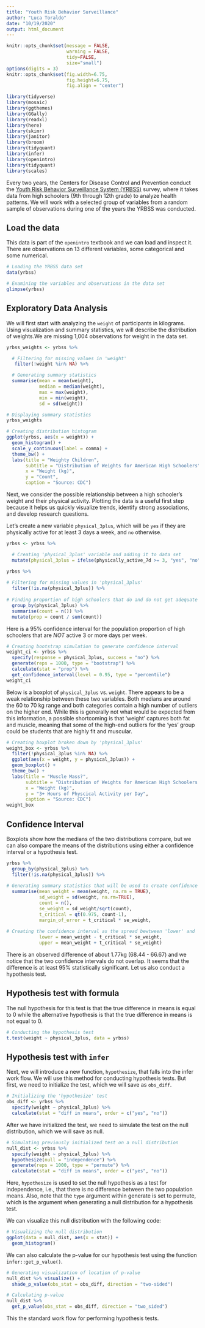 ```yaml
---
title: "Youth Risk Behavior Surveillance"
author: "Luca Toraldo"
date: "10/19/2020"
output: html_document
---
```


```r
knitr::opts_chunk$set(message = FALSE, 
                      warning = FALSE, 
                      tidy=FALSE,
                      size="small")
options(digits = 3)
knitr::opts_chunk$set(fig.width=6.75, 
                      fig.height=6.75,
                      fig.align = "center")
```
```r
library(tidyverse)
library(mosaic)
library(ggthemes)
library(GGally)
library(readxl)
library(here)
library(skimr)
library(janitor)
library(broom)
library(tidyquant)
library(infer)
library(openintro)
library(tidyquant)
library(scales)
```

Every two years, the Centers for Disease Control and Prevention conduct the [Youth Risk Behavior Surveillance System (YRBSS)](https://www.cdc.gov/healthyyouth/data/yrbs/index.htm) survey, where it takes data from high schoolers (9th through 12th grade) to analyze health patterns. We will work with a selected group of variables from a random sample of observations during one of the years the YRBSS was conducted.

## Load the data

This data is part of the `openintro` textbook and we can load and inspect it. There are observations on 13 different variables, some categorical and some numerical.
```r
# Loading the YRBSS data set
data(yrbss)

# Examining the variables and observations in the data set
glimpse(yrbss)
```

## Exploratory Data Analysis

We will first start with analyzing the `weight` of participants in kilograms. Using visualization and summary statistics, we will describe the distribution of weights.We are missing 1,004 observations for weight in the data set. 
```r
yrbss_weights <- yrbss %>% 

  # Filtering for missing values in 'weight'
   filter(!weight %in% NA) %>% 

  # Generating summary statistics
  summarise(mean = mean(weight),
            median = median(weight),
            max = max(weight),
            min = min(weight),
            sd = sd(weight))

# Displaying summary statistics
yrbss_weights

# Creating distribution histogram
ggplot(yrbss, aes(x = weight)) +
  geom_histogram() +
  scale_y_continuous(label = comma) +
  theme_bw() +
  labs(title = "Weighty Children",
       subtitle = "Distribution of Weights for American High Schoolers",
       x = "Weight (kg)",
       y = "Count",
       caption = "Source: CDC")
```

Next, we consider the possible relationship between a high schooler’s weight and their physical activity. Plotting the data is a useful first step because it helps us quickly visualize trends, identify strong associations, and develop research questions.

Let’s create a new variable `physical_3plus`, which will be `yes` if they are physically active for at least 3 days a week, and `no` otherwise.
```r
yrbss <- yrbss %>% 

  # Creating 'physical_3plus' variable and adding it to data set
  mutate(physical_3plus = ifelse(physically_active_7d >= 3, "yes", "no"))

yrbss %>% 
  
# Filtering for missing values in 'physical_3plus'
  filter(!is.na(physical_3plus)) %>% 
  
# Finding proportion of high schoolers that do and do not get adequate physical activity  
  group_by(physical_3plus) %>% 
  summarise(count = n()) %>% 
  mutate(prop = count / sum(count))
```
Here is a 95% confidence interval for the population proportion of high schoolers that are *NOT* active 3 or more days per week.
```r
# Creating bootstrap simulation to generate confidence interval
weight_ci <- yrbss %>% 
  specify(response = physical_3plus, success = "no") %>% 
  generate(reps = 1000, type = "bootstrap") %>% 
  calculate(stat = "prop") %>% 
  get_confidence_interval(level = 0.95, type = "percentile")
weight_ci
```
  
Below is a boxplot of `physical_3plus` vs. `weight`. There appears to be a weak relationship between these two variables. Both medians are around the 60 to 70 kg range and both categories contain a high number of outliers on the higher end. While this is generally not what would be expected from this information, a possible shortcoming is that 'weight' captures both fat and muscle, meaning that some of the high-end outliers for the 'yes' group could be students that are highly fit and muscular. 
```r
# Creating boxplot broken down by 'physical_3plus'
weight_box <- yrbss %>% 
  filter(!physical_3plus %in% NA) %>% 
  ggplot(aes(x = weight, y = physical_3plus)) +
  geom_boxplot() +
  theme_bw() +
  labs(title = "Muscle Mass?",
       subtitle = "Distribution of Weights for American High Schoolers by Physical Activity",
       x = "Weight (kg)",
       y = "3+ Hours of Physcical Activity per Day",
       caption = "Source: CDC")
weight_box
```

## Confidence Interval

Boxplots show how the medians of the two distributions compare, but we can also compare the means of the distributions using either a confidence interval or a hypothesis test.
```r
yrbss %>%
  group_by(physical_3plus) %>%
  filter(!is.na(physical_3plus)) %>% 
  
# Generating summary statistics that will be used to create confidence interval  
  summarise(mean_weight = mean(weight, na.rm = TRUE),
            sd_weight = sd(weight, na.rm=TRUE),
            count = n(),
            se_weight = sd_weight/sqrt(count),
            t_critical = qt(0.975, count-1), 
            margin_of_error = t_critical * se_weight,
            
# Creating the confidence interval as the spread bewtween 'lower' and 'upper'            
            lower = mean_weight - t_critical * se_weight,
            upper = mean_weight + t_critical * se_weight)
```
There is an observed difference of about 1.77kg (68.44 - 66.67) and we notice that the two confidence intervals do not overlap. It seems that the difference is at least 95% statistically significant. Let us also conduct a hypothesis test.

## Hypothesis test with formula

The null hypothesis for this test is that the true difference in means is equal to 0 while the alternative hypothesis is that the true difference in means is not equal to 0.
```r
# Conducting the hypothesis test
t.test(weight ~ physical_3plus, data = yrbss)
```

## Hypothesis test with `infer`

Next, we will introduce a new function, `hypothesize`, that falls into the infer work flow. We will use this method for conducting hypothesis tests. But first, we need to initialize the test, which we will save as `obs_diff`.
```r
# Initializing the 'hypothesize' test
obs_diff <- yrbss %>%
  specify(weight ~ physical_3plus) %>%
  calculate(stat = "diff in means", order = c("yes", "no"))
```
After we have initialized the test, we need to simulate the test on the null distribution, which we will save as null.
```r
# Simulating previously initialized test on a null distribution
null_dist <- yrbss %>%
  specify(weight ~ physical_3plus) %>%
  hypothesize(null = "independence") %>%
  generate(reps = 1000, type = "permute") %>%
  calculate(stat = "diff in means", order = c("yes", "no"))
```
Here, `hypothesize` is used to set the null hypothesis as a test for independence, i.e., that there is no difference between the two population means. Also, note that the `type` argument within generate is set to permute, which is the argument when generating a null distribution for a hypothesis test.

We can visualize this null distribution with the following code:
```r
# Visualizing the null distribution
ggplot(data = null_dist, aes(x = stat)) +
  geom_histogram()
```
We can also calculate the p-value for our hypothesis test using the function `infer::get_p_value()`.
```r
# Generating visualization of location of p-value
null_dist %>% visualize() +
  shade_p_value(obs_stat = obs_diff, direction = "two-sided")

# Calculating p-value
null_dist %>%
  get_p_value(obs_stat = obs_diff, direction = "two_sided")
```
This the standard work flow for performing hypothesis tests.
